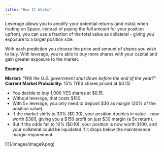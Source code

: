 ```yaml
---
title: "How It Works"
---
```


Leverage allows you to amplify your potential returns (and risks) when trading on Space. Instead of paying the full amount for your position upfront, you can use a fraction of the total value as collateral - giving you exposure to a larger position size.

With each prediction you choose the price and amount of shares you wish to buy. With leverage, you’re able to buy more shares with your capital and gain greater exposure to the market.

**Example**

**Market:** _"Will the U.S. government shut down before the end of the year?"_\
**Current Market Probability:** 15% (YES shares priced at \$0.15)

- You decide to buy 1,000 YES shares at \$0.15.
- Without leverage, that costs \$150.
- With 5× leverage, you only need to deposit \$30 as margin (20% of the position value).
- If the market shifts to 30% (\$0.30), your position doubles in value - now worth \$300, giving you a \$150 profit on just \$30 margin (a 5x return).
- But if the odds fall to 10% (\$0.10), your position is now worth \$100, and your collateral could be liquidated if it drops below the maintenance margin requirement.

<Frame caption="Caption text">
  ![](/images/image9.png)
</Frame>